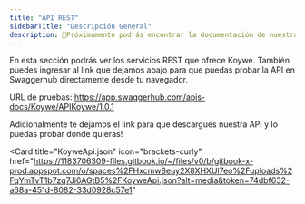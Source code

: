 ```yaml
---
title: "API REST"
sidebarTitle: "Descripción General"
description: 🚀Próximamente podrás encontrar la documentación de nuestra API REST"
---
```


En esta sección podrás ver los servicios REST que ofrece Koywe. También puedes ingresar al link que dejamos abajo para que puedas probar la API en Swaggerhub directamente desde tu navegador.

URL de pruebas: https://app.swaggerhub.com/apis-docs/Koywe/APIKoywe/1.0.1

Adicionalmente te dejamos el link para que descargues nuestra API y lo puedas probar donde quieras!

<Card
  title="KoyweApi.json"
  icon="brackets-curly"
  href="https://1183706309-files.gitbook.io/~/files/v0/b/gitbook-x-prod.appspot.com/o/spaces%2FHxcmw8euy2X8XHXUl7eo%2Fuploads%2FqYmTvT1b7zq7Ji6AGtB5%2FKoyweApi.json?alt=media&token=74dbf632-a68a-451d-8082-33d0928c57e1"
></Card>
